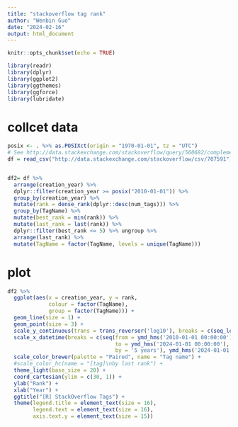 ```yaml
---
title: "stackoverflow tag rank"
author: "Wenbin Guo"
date: "2024-02-16"
output: html_document
---
```


```r
knitr::opts_chunk$set(echo = TRUE)
```


```r
library(readr)
library(dplyr)
library(ggplot2)
library(ggthemes)
library(ggforce)
library(lubridate)
```


# collcet data
```r
posix <- . %>% as.POSIXct(origin = "1970-01-01", tz = "UTC")
# See http://data.stackexchange.com/stackoverflow/query/560682/complementary-r-tags-in-2016
df = read_csv("http://data.stackexchange.com/stackoverflow/csv/707591") 


df2= df %>% 
  arrange(creation_year) %>%
  dplyr::filter(creation_year >= posix("2010-01-01")) %>%
  group_by(creation_year) %>%
  mutate(rank = dense_rank(dplyr::desc(num_tags))) %>%
  group_by(TagName) %>%
  mutate(best_rank = min(rank)) %>%
  mutate(last_rank = last(rank)) %>%
  dplyr::filter(best_rank <= 5) %>% ungroup %>%
  arrange(last_rank) %>%
  mutate(TagName = factor(TagName, levels = unique(TagName))) 
```


# plot
```r
df2 %>%
  ggplot(aes(x = creation_year, y = rank,
             colour = factor(TagName),
             group = factor(TagName))) +
  geom_line(size = 1) +
  geom_point(size = 3) +
  scale_y_continuous(trans = trans_reverser('log10'), breaks = c(seq_len(10), 15, 20, 30)) +
  scale_x_datetime(breaks = c(seq(from = ymd_hms('2010-01-01 00:00:00'), 
                                  to = ymd_hms('2024-01-01 00:00:00'), 
                                  by = '5 years'), ymd_hms('2024-01-01 00:00:00')), date_labels = "%Y") +
  scale_color_brewer(palette = "Paired", name = "Tag name") + 
  #scale_color_hc(name = "[tag]\nby last rank") +
  theme_light(base_size = 20) +
  coord_cartesian(ylim = c(30, 1)) +
  ylab("Rank") +
  xlab("Year") +
  ggtitle("[R] StackOverflow Tags") +
  theme(legend.title = element_text(size = 16),
        legend.text = element_text(size = 16),
        axis.text.y = element_text(size = 15))
```


